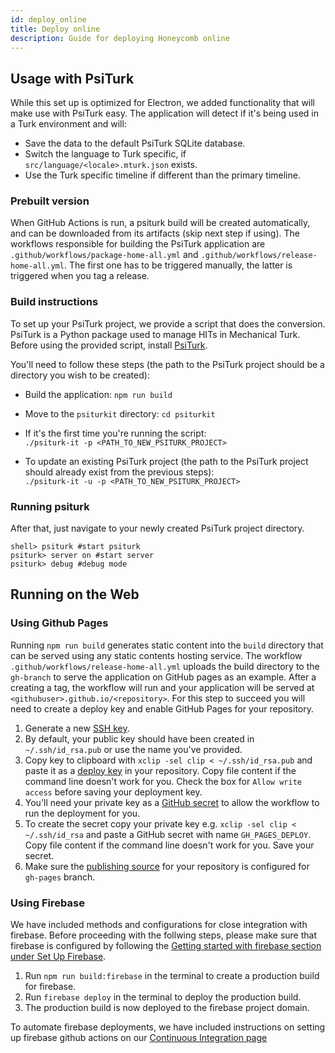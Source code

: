 ---
id: deploy_online
title: Deploy online
description: Guide for deploying Honeycomb online
---

## Usage with PsiTurk

While this set up is optimized for Electron, we added functionality that will make use with PsiTurk easy. The application will detect if it's being used in a Turk environment and will:

- Save the data to the default PsiTurk SQLite database.
- Switch the language to Turk specific, if `src/language/<locale>.mturk.json` exists.
- Use the Turk specific timeline if different than the primary timeline.

### Prebuilt version

When GitHub Actions is run, a psiturk build will be created automatically, and can be downloaded from its artifacts (skip next step if using). The workflows responsible for building the PsiTurk application are `.github/workflows/package-home-all.yml` and `.github/workflows/release-home-all.yml`. The first one has to be triggered manually, the latter is triggered when you tag a release.

### Build instructions

To set up your PsiTurk project, we provide a script that does the conversion.
PsiTurk is a Python package used to manage HITs in Mechanical Turk. Before using the provided script, install [PsiTurk](https://psiturk.org/).

You'll need to follow these steps (the path to the PsiTurk project should be a directory you wish to be created):

- Build the application: `npm run build`
- Move to the `psiturkit` directory: `cd psiturkit`
- If it's the first time you're running the script:  
  `./psiturk-it -p <PATH_TO_NEW_PSITURK_PROJECT>`

- To update an existing PsiTurk project (the path to the PsiTurk project should already exist from the previous steps):  
  `./psiturk-it -u -p <PATH_TO_NEW_PSITURK_PROJECT>`

### Running psiturk

After that, just navigate to your newly created PsiTurk project directory.

```shell
shell> psiturk #start psiturk
psiturk> server on #start server
psiturk> debug #debug mode
```

## Running on the Web

### Using Github Pages

Running `npm run build` generates static content into the `build` directory that can be served using any static contents hosting service. The workflow `.github/workflows/release-home-all.yml` uploads the build directory to the `gh-branch` to serve the application on GitHub pages as an example. After a creating a tag, the workflow will run and your application will be served at `<githubuser>.github.io/<repository>`.
For this step to succeed you will need to create a deploy key and enable GitHub Pages for your repository.

1. Generate a new [SSH key](https://help.github.com/en/github/authenticating-to-github/generating-a-new-ssh-key-and-adding-it-to-the-ssh-agent).
2. By default, your public key should have been created in `~/.ssh/id_rsa.pub` or use the name you've provided.
3. Copy key to clipboard with `xclip -sel clip < ~/.ssh/id_rsa.pub` and paste it as a [deploy key](https://developer.github.com/v3/guides/managing-deploy-keys/#deploy-keys) in your repository. Copy file content if the command line doesn't work for you. Check the box for `Allow write access` before saving your deployment key.
4. You'll need your private key as a [GitHub secret](https://help.github.com/en/actions/configuring-and-managing-workflows/creating-and-storing-encrypted-secrets) to allow the workflow to run the deployment for you.
5. To create the secret copy your private key e.g. `xclip -sel clip < ~/.ssh/id_rsa` and paste a GitHub secret with name `GH_PAGES_DEPLOY`. Copy file content if the command line doesn't work for you. Save your secret.
6. Make sure the [publishing source](https://help.github.com/en/github/working-with-github-pages/configuring-a-publishing-source-for-your-github-pages-site) for your repository is configured for `gh-pages` branch.

### Using Firebase

We have included methods and configurations for close integration with firebase. Before proceeding with the follwing steps, please make sure that firebase is configured by following the [Getting started with firebase section under Set Up Firebase](firebase.mdx).

1. Run `npm run build:firebase` in the terminal to create a production build for firebase.
2. Run `firebase deploy` in the terminal to deploy the production build.
3. The production build is now deployed to the firebase project domain.

To automate firebase deployments, we have included instructions on setting up firebase github actions on our [Continuous Integration page](ci.mdx#github-actions-for-firebase-hosting)
